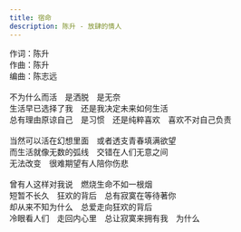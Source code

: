 ```yaml
---
title: 宿命
description: 陈升 - 放肆的情人
---
```


作词：陈升<br />作曲：陈升<br />编曲：陈志远<br /><br />不为什么而活　是洒脱　是无奈<br />生活早已选择了我　还是我决定未来如何生活<br />总有理由原谅自己　是习惯　还是纯粹喜欢　喜欢不对自己负责<br /><br />当然可以活在幻想里面　或者透支青春填满欲望<br />而生活就像无数的弧线　交错在人们无意之间<br />无法改变　很难期望有人陪你伤悲<br /><br />曾有人这样对我说　燃烧生命不如一根烟<br />短暂不长久　狂欢的背后　总有寂寞在等待著你<br />却从来不知为什么　总爱走向狂欢的背后<br />冷眼看人们　走回内心里　总让寂寞来拥有我　为什么